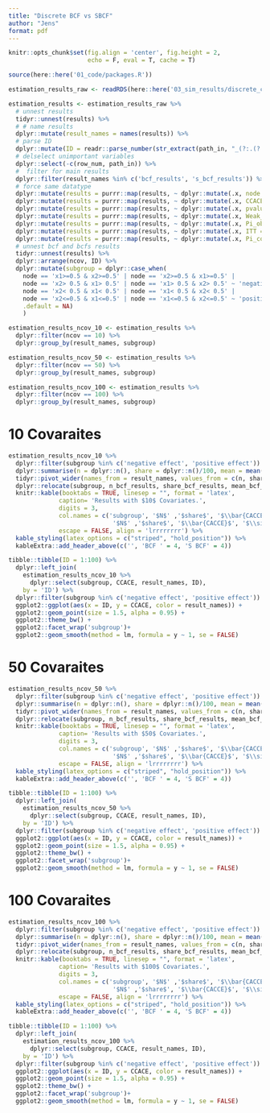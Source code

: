 ```yaml
---
title: "Discrete BCF vs SBCF"
author: "Jens"
format: pdf
---
```

```r
knitr::opts_chunk$set(fig.align = 'center', fig.height = 2, 
                      echo = F, eval = T, cache = T)

source(here::here('01_code/packages.R'))

estimation_results_raw <- readRDS(here::here('03_sim_results/discrete_covariates.rds'))
```

```r
estimation_results <- estimation_results_raw %>%
  # unnest results
  tidyr::unnest(results) %>%
  # # name results 
  dplyr::mutate(result_names = names(results)) %>%
  # parse ID 
  dplyr::mutate(ID = readr::parse_number(str_extract(path_in, "_(?:.(?!_))+$"))) %>%
  # delselect unimportant variables
  dplyr::select(-c(row_num, path_in)) %>%
  #  filter for main results
  dplyr::filter(result_names %in% c('bcf_results', 's_bcf_results')) %>%
  # force same datatype
  dplyr::mutate(results = purrr::map(results, ~ dplyr::mutate(.x, node = as.character(node)))) %>%
  dplyr::mutate(results = purrr::map(results, ~ dplyr::mutate(.x, CCACE = as.double(CCACE)))) %>%
  dplyr::mutate(results = purrr::map(results, ~ dplyr::mutate(.x, pvalue = as.double(pvalue)))) %>%
  dplyr::mutate(results = purrr::map(results, ~ dplyr::mutate(.x, Weak_IV_test = as.double(Weak_IV_test)))) %>%
  dplyr::mutate(results = purrr::map(results, ~ dplyr::mutate(.x, Pi_obs = as.double(Pi_obs)))) %>%
  dplyr::mutate(results = purrr::map(results, ~ dplyr::mutate(.x, ITT = as.double(ITT)))) %>%
  dplyr::mutate(results = purrr::map(results, ~ dplyr::mutate(.x, Pi_compliers = as.double(Pi_compliers)))) %>%
  # unnest bcf and bcfs results
  tidyr::unnest(results) %>%
  dplyr::arrange(ncov, ID) %>%
  dplyr::mutate(subgroup = dplyr::case_when(
    node == 'x1>=0.5 & x2>=0.5' | node == 'x2>=0.5 & x1>=0.5' |
    node == 'x2> 0.5 & x1> 0.5' | node == 'x1> 0.5 & x2> 0.5' ~ 'negative effect',
    node == 'x2< 0.5 & x1< 0.5' | node == 'x1< 0.5 & x2< 0.5' |
    node == 'x2<=0.5 & x1<=0.5' | node == 'x1<=0.5 & x2<=0.5' ~ 'positive effect',
    .default = NA)
    )

estimation_results_ncov_10 <- estimation_results %>%
  dplyr::filter(ncov == 10) %>%
  dplyr::group_by(result_names, subgroup)

estimation_results_ncov_50 <- estimation_results %>%
  dplyr::filter(ncov == 50) %>%
  dplyr::group_by(result_names, subgroup)

estimation_results_ncov_100 <- estimation_results %>%
  dplyr::filter(ncov == 100) %>%
  dplyr::group_by(result_names, subgroup)

```



# 10 Covaraites 

```r
estimation_results_ncov_10 %>%
  dplyr::filter(subgroup %in% c('negative effect', 'positive effect')) %>%
  dplyr::summarise(n = dplyr::n(), share = dplyr::n()/100, mean = mean(CCACE), sd = sd(CCACE)) %>%
  tidyr::pivot_wider(names_from = result_names, values_from = c(n, share, mean, sd)) %>%
  dplyr::relocate(subgroup, n_bcf_results, share_bcf_results, mean_bcf_results, sd_bcf_results) %>%
  knitr::kable(booktabs = TRUE, linesep = "", format = 'latex',
              caption= 'Results with $10$ Covariates.', 
              digits = 3, 
              col.names = c('subgroup', '$N$' ,'$share$', '$\\bar{CACCE}$', '$\\sigma_{CACCE}$',
                             '$N$' ,'$share$', '$\\bar{CACCE}$', '$\\sigma_{CACCE}$'),  
              escape = FALSE, align = 'lrrrrrrrr') %>% 
  kable_styling(latex_options = c("striped", "hold_position")) %>%
  kableExtra::add_header_above(c('', 'BCF ' = 4, 'S BCF' = 4))
```

```r
tibble::tibble(ID = 1:100) %>%
  dplyr::left_join(
    estimation_results_ncov_10 %>%
      dplyr::select(subgroup, CCACE, result_names, ID), 
    by = 'ID') %>%
  dplyr::filter(subgroup %in% c('negative effect', 'positive effect')) %>%
  ggplot2::ggplot(aes(x = ID, y = CCACE, color = result_names)) +
  ggplot2::geom_point(size = 1.5, alpha = 0.95) +
  ggplot2::theme_bw() +
  ggplot2::facet_wrap('subgroup')+
  ggplot2::geom_smooth(method = lm, formula = y ~ 1, se = FALSE)

```

# 50 Covaraites 

```r
estimation_results_ncov_50 %>%
  dplyr::filter(subgroup %in% c('negative effect', 'positive effect')) %>%
  dplyr::summarise(n = dplyr::n(), share = dplyr::n()/100, mean = mean(CCACE), sd = sd(CCACE)) %>%
  tidyr::pivot_wider(names_from = result_names, values_from = c(n, share, mean, sd)) %>%
  dplyr::relocate(subgroup, n_bcf_results, share_bcf_results, mean_bcf_results, sd_bcf_results) %>%
  knitr::kable(booktabs = TRUE, linesep = "", format = 'latex',
              caption= 'Results with $50$ Covariates.', 
              digits = 3, 
              col.names = c('subgroup', '$N$' ,'$share$', '$\\bar{CACCE}$', '$\\sigma_{CACCE}$',
                             '$N$' ,'$share$', '$\\bar{CACCE}$', '$\\sigma_{CACCE}$'),  
              escape = FALSE, align = 'lrrrrrrrr') %>% 
  kable_styling(latex_options = c("striped", "hold_position")) %>%
  kableExtra::add_header_above(c('', 'BCF ' = 4, 'S BCF' = 4))
```

```r
tibble::tibble(ID = 1:100) %>%
  dplyr::left_join(
    estimation_results_ncov_50 %>%
      dplyr::select(subgroup, CCACE, result_names, ID), 
    by = 'ID') %>%
  dplyr::filter(subgroup %in% c('negative effect', 'positive effect')) %>%
  ggplot2::ggplot(aes(x = ID, y = CCACE, color = result_names)) +
  ggplot2::geom_point(size = 1.5, alpha = 0.95) +
  ggplot2::theme_bw() +
  ggplot2::facet_wrap('subgroup')+
  ggplot2::geom_smooth(method = lm, formula = y ~ 1, se = FALSE)
```


# 100 Covaraites 

```r
estimation_results_ncov_100 %>%
  dplyr::filter(subgroup %in% c('negative effect', 'positive effect')) %>%
  dplyr::summarise(n = dplyr::n(), share = dplyr::n()/100, mean = mean(CCACE), sd = sd(CCACE)) %>%
  tidyr::pivot_wider(names_from = result_names, values_from = c(n, share, mean, sd)) %>%
  dplyr::relocate(subgroup, n_bcf_results, share_bcf_results, mean_bcf_results, sd_bcf_results) %>%
  knitr::kable(booktabs = TRUE, linesep = "", format = 'latex',
              caption= 'Results with $100$ Covariates.', 
              digits = 3, 
              col.names = c('subgroup', '$N$' ,'$share$', '$\\bar{CACCE}$', '$\\sigma_{CACCE}$',
                             '$N$' ,'$share$', '$\\bar{CACCE}$', '$\\sigma_{CACCE}$'),  
              escape = FALSE, align = 'lrrrrrrrr') %>% 
  kable_styling(latex_options = c("striped", "hold_position")) %>%
  kableExtra::add_header_above(c('', 'BCF ' = 4, 'S BCF' = 4))
```

```r
tibble::tibble(ID = 1:100) %>%
  dplyr::left_join(
    estimation_results_ncov_100 %>%
      dplyr::select(subgroup, CCACE, result_names, ID), 
    by = 'ID') %>%
  dplyr::filter(subgroup %in% c('negative effect', 'positive effect')) %>%
  ggplot2::ggplot(aes(x = ID, y = CCACE, color = result_names)) +
  ggplot2::geom_point(size = 1.5, alpha = 0.95) +
  ggplot2::theme_bw() +
  ggplot2::facet_wrap('subgroup')+
  ggplot2::geom_smooth(method = lm, formula = y ~ 1, se = FALSE)
```
